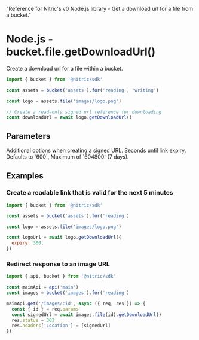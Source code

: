   "Reference for Nitric's v0 Node.js library - Get a download url for a file from a bucket."

# Node.js - bucket.file.getDownloadUrl()

Create a download url for a file within a bucket.

```javascript
import { bucket } from '@nitric/sdk'

const assets = bucket('assets').for('reading', 'writing')

const logo = assets.file('images/logo.png')

// Create a read-only signed url reference for downloading
const downloadUrl = await logo.getDownloadUrl()
```

## Parameters

<Properties>
  <Property name="options" type="SignUrlOptions">
    Additional options when creating a signed URL.
    <Properties nested>
      <Property name="expiry" optional type="number">
        Seconds until link expiry. Defaults to `600`, Maximum of `604800` (7
        days).
      </Property>
    </Properties>
  </Property>
</Properties>

## Examples

### Create a readable link that is valid for the next 5 minutes

```javascript
import { bucket } from '@nitric/sdk'

const assets = bucket('assets').for('reading')

const logo = assets.file('images/logo.png')

const logoUrl = await logo.getDownloadUrl({
  expiry: 300,
})
```

### Redirect response to an image URL

```javascript
import { api, bucket } from '@nitric/sdk'

const mainApi = api('main')
const images = bucket('images').for('reading')

mainApi.get('/images/:id', async ({ req, res }) => {
  const { id } = req.params
  const signedUrl = await images.file(id).getDownloadUrl()
  res.status = 303
  res.headers['Location'] = [signedUrl]
})
```
